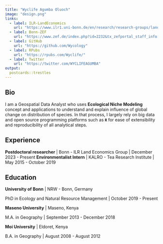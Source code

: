 ```yaml
---
title: "Wyclife Agumba Oluoch"
image: "design.png"
links:
  - label: ILR-LandEconomics
    url: "https://www.ilr1.uni-bonn.de/en/research/research-groups/land-economics"
  - label: Bonn-ZEF
    url: "https://www.zef.de/index.php?id=2232&tx_zefportal_staff_info[ref]=2252&tx_zefportal_staff_info[uid]=1975&tx_zefportal_staff_profile[uid]=1975&no_cache=1"
  - label: GitHub
    url: "https://github.com/Wycology"
  - label: RPubs
    url: "https://rpubs.com/Wyclife/"
  - label: Twitter
    url: "https://twitter.com/WYCLIFEAGUMBA"
output:
  postcards::trestles
---
```


## Bio

I am a Geospatial Data Analyst who uses **Ecological Niche Modeling** concept and applications to understand and explain influence of global change on distribution of species. In that process, I largely rely on big data and open source programming platforms such as **`R`** for ease of extensibility and reproducibility of all analytical steps.

## Experience
**Postdoctoral researcher** \| Bonn - ILR Land Economics Group \| December 2023 - Present
**Environmentalist Intern** \| KALRO - Tea Research Institute \| May 2015 - October 2019

## Education

**University of Bonn** \| NRW - Bonn, Germany

PhD in Ecology and Natural Resource Management \| October 2019 - Present

**Maseno University** \| Maseno, Kenya

M.A. in Geography \| September 2013 - December 2018

**Moi University** \| Eldoret, Kenya

B.A. in Geography \| August 2008 - August 2012

